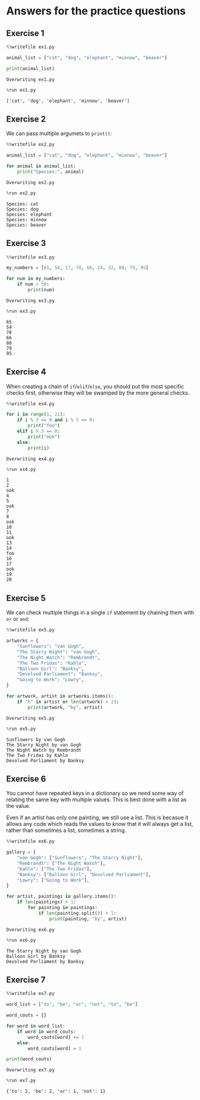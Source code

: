 # Answers for the practice questions

## Exercise 1 


```python
%%writefile ex1.py

animal_list = ["cat", "dog", "elephant", "minnow", "beaver"]

print(animal_list)
```

    Overwriting ex1.py



```python
%run ex1.py
```

    ['cat', 'dog', 'elephant', 'minnow', 'beaver']


## Exercise 2

We can pass multiple argumets to `print()`:


```python
%%writefile ex2.py

animal_list = ["cat", "dog", "elephant", "minnow", "beaver"]

for animal in animal_list:
    print("Species:", animal)
```

    Overwriting ex2.py



```python
%run ex2.py
```

    Species: cat
    Species: dog
    Species: elephant
    Species: minnow
    Species: beaver


## Exercise 3


```python
%%writefile ex3.py

my_numbers = [65, 54, 17, 78, 66, 24, 32, 80, 79, 95]

for num in my_numbers:
    if num > 50:
        print(num)
```

    Overwriting ex3.py



```python
%run ex3.py
```

    65
    54
    78
    66
    80
    79
    95


## Exercise 4

When creating a chain of `if`/`elif`/`else`, you should put the most specific checks first, otherwise they will be swamped by the more general checks.


```python
%%writefile ex4.py

for i in range(1, 21):
    if i % 3 == 0 and i % 5 == 0:
        print("foo")
    elif i % 3 == 0:
        print("ook")
    else:
        print(i)
```

    Overwriting ex4.py



```python
%run ex4.py
```

    1
    2
    ook
    4
    5
    ook
    7
    8
    ook
    10
    11
    ook
    13
    14
    foo
    16
    17
    ook
    19
    20


## Exercise 5

We can check multiple things in a single `if` statement by chaining them with `or` or `and`:


```python
%%writefile ex5.py

artworks = {
    "Sunflowers": "van Gogh",
    "The Starry Night": "van Gogh",
    "The Night Watch": "Rembrandt",
    "The Two Fridas": "Kahlo",
    "Balloon Girl": "Banksy",
    "Devolved Parliament": "Banksy",
    "Going to Work": "Lowry",
}

for artwork, artist in artworks.items():
    if "h" in artist or len(artwork) > 13:
        print(artwork, "by", artist)
```

    Overwriting ex5.py



```python
%run ex5.py
```

    Sunflowers by van Gogh
    The Starry Night by van Gogh
    The Night Watch by Rembrandt
    The Two Fridas by Kahlo
    Devolved Parliament by Banksy


## Exercise 6

You cannot have repeated keys in a dictionary so we need some way of relating the same key with multiple values. This is best done with a list as the value.

Even if an artist has only one painting, we still use a list. This is becasue it allows any code which reads the values to *know* that it will always get a list, rather than sometimes a list, sometimes a string.


```python
%%writefile ex6.py

gallery = {
    "van Gogh": ["Sunflowers", "The Starry Night"],
    "Rembrandt": ["The Night Watch"],
    "Kahlo": ["The Two Fridas"],
    "Banksy": ["Balloon Girl", "Devolved Parliament"],
    "Lowry": ["Going to Work"],
}

for artist, paintings in gallery.items():
    if len(paintings) > 1:
        for painting in paintings:
            if len(painting.split()) > 1:
                print(painting, "by", artist)
```

    Overwriting ex6.py



```python
%run ex6.py
```

    The Starry Night by van Gogh
    Balloon Girl by Banksy
    Devolved Parliament by Banksy


## Exercise 7


```python
%%writefile ex7.py

word_list = ["to", "be", "or", "not", "to", "be"]

word_couts = {}

for word in word_list:
    if word in word_couts:
        word_couts[word] += 1
    else:
        word_couts[word] = 1

print(word_couts)
```

    Overwriting ex7.py



```python
%run ex7.py
```

    {'to': 2, 'be': 2, 'or': 1, 'not': 1}

